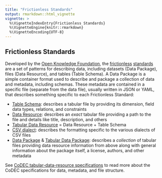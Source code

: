 ```yaml
---
title: "Frictionless Standards"
output: rmarkdown::html_vignette
vignette: >
  %\VignetteIndexEntry{Frictionless Standards}
  %\VignetteEngine{knitr::rmarkdown}
  %\VignetteEncoding{UTF-8}
---
```


## Frictionless Standards

Developed by the [Open Knowledge Foundation](https://okfn.org/), the [frictionless](https://frictionlessdata.io/) [standards](https://specs.frictionlessdata.io/) are a set of patterns for describing data, including datasets (Data Package), files (Data Resource), and tables (Table Schema). A Data Package is a simple container format used to describe and package a collection of data and metadata, including schemas. These metadata are contained in a specific file (separate from the data file), usually written in JSON or YAML, that describes something specific to each Frictionless Standard:

- [Table Schema](https://specs.frictionlessdata.io/table-schema/): describes a tabular file by providing its dimension, field data types, relations, and constraints
- [Data Resource](https://specs.frictionlessdata.io/data-resource/): describes an *exact* tabular file providing a path to the file and details like title, description, and others
- [Tabular Data Resource](https://specs.frictionlessdata.io/tabular-data-resource/) = Data Resource + Table Schema
- [CSV dialect](https://specs.frictionlessdata.io/csv-dialect/): describes the formatting specific to the various dialects of CSV files
- [Data Package](https://specs.frictionlessdata.io/data-package/) & [Tabular Data Package](https://specs.frictionlessdata.io/tabular-data-package/): describes a *collection* of tabular files providing data resource information from above along with general information about the package itself, a license, authors, and other metadata

See [CoDEC tabular-data-resource specifications](codec-specs.html) to read more about the CoDEC specifications for data, metadata, and file structure.
